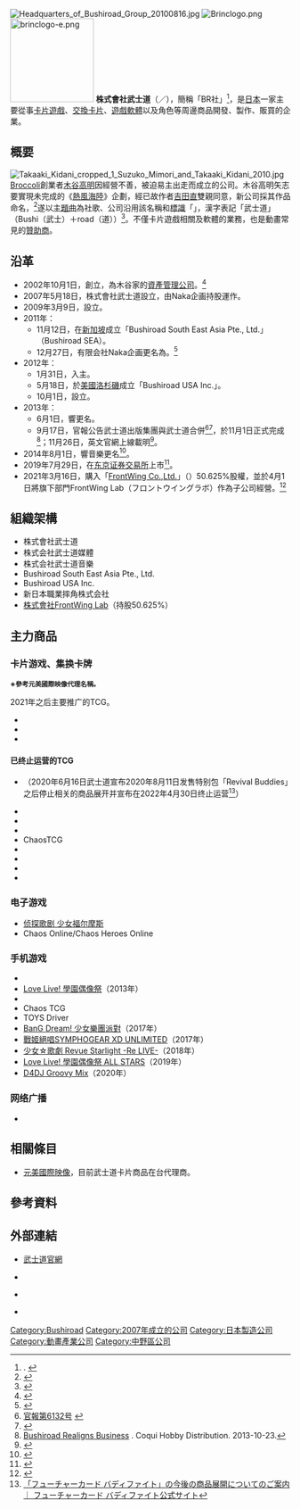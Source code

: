 {{Non-free|time=2019-08-07T07:53:53+00:00}}
{{redirect2|Bushiroad、{{lang|ja|ブシロード}}|公司命名由來的企劃|熱風海陸}}
{{Infobox company
| name = 株式會社武士道
| name_en = Bushiroad Inc.
| logo = Bushiroad Logo.svg
| image = Sumitomo_nakanosakaue_building.JPG
| image_caption = 本社所在的住友中野坂上大廈
| type = [[上市公司|上市公司]]
| original_text = {{lang|ja|株式会社ブシロード}}
| other_text = BR社
| traded_as = {{tyo|7803}}
| com_code = 
| ROC_UBN = 
| fate = 
| predecessor = 武士道出版集團（BRGP）<br />武士道（BR）
| successor = 
| foundation = {{Start date|2002|10|1}}（BRGP）<br />{{Start date|2007|5|18}}（BR）
| defunct = <!-- {{End date|YYYY|MM|DD}} -->
| location = {{JPN}}[[東京都|東京都]][[中野区|中野区]]中央1-38-1<br />住友中野坂上大廈2樓
| locations = 
| area_served = 
| founder = 木谷高明
| chairman = 木谷高明
| president = 
| MD = 
| GM = 
| CEO = 
| COO = 
| CFO = 
| CMO = 
| CD = 
| key_people = 
| industry = 
| products = 卡片遊戲相關及軟體
| services = 
| revenue = 
| operating_income = 
| net_income = 
| aum = <!-- Only used with financial services companies -->
| assets = 
| equity = 
| owner = 
| num_employees = 226人<small>（2017年）</small>
| parent = 
| divisions = 
| subsid = 參照[[#組織架構|組織架構]]
| homepage = {{URL|http://bushiroad.com/}}
| zip_code = 
| telephone_no = 
| slogan = 
| capital = 
| market_value = 
| P/E ratio = 
| earnings per share = 
| Net asset value = 
| accounting_period = 
| major_shareholder = BRGP→BR（合併）
| footnotes = BRGP與BR於2013年11月1日合併
}}
[[File:Headquarters_of_Bushiroad_Group_20100816.jpg|thumb]]
[[File:Brinclogo.png|thumb]]
[[File:brinclogo-e.png|150px]]
'''株式會社武士道'''（{{lang-ja|株式会社ブシロード}}／{{lang-en|Bushiroad Inc.}}），簡稱「BR社」<ref>[http://bushiroad-anime.com/blog/?p=34 {{Wayback|url=http://bushiroad-anime.com/blog/?p=34 |date=20171110232428 }} {{lang|ja|HP更新情報！ - 武士ブログ}}]. {{lang|ja|「熱風海陸ブシロード」公式アニメサイト. 2013-11-27.}}</ref>，是[[日本|日本]]一家主要從事[[卡片遊戲|卡片遊戲]]、[[交換卡片|交換卡片]]、[[遊戲軟體|遊戲軟體]]以及角色等周邊商品開發、製作、販買的企業。

== 概要 ==
[[File:Takaaki_Kidani_cropped_1_Suzuko_Mimori_and_Takaaki_Kidani_2010.jpg|thumb]]
[[Broccoli|Broccoli]]創業者[[木谷高明|木谷高明]]因經營不善，被迫易主出走而成立的公司。木谷高明矢志要實現未完成的《[[熱風海陸|熱風海陸]]》企劃，經已故作者[[吉田直|吉田直]]雙親同意，新公司採其作品命名，<ref>{{lang|ja|木村誠. {{PDF|[http://www.waseda.jp/prj-riim/paper/RIIM-CaseNo21_WeiBSchwarz_110331.pdf ブシロード製トレーディングカドゲーム：ヴァイスシュヴァルツ（2007～ 2010）]}}. 早稻田大学IT戰略研究所. 2011-03-31.}}</ref>遂以[[熱風海陸#主題曲|主題曲]]為社歌、公司沿用該名稱和[[標識|標識]]「{{lang|ja|ブシロード}}」，漢字表記「武士道」（Bushi（武士）＋road（道））<ref>{{lang|ja|[http://ch.nicovideo.jp/ch275 武士道通信 ブシロードチャンネル - ニコニコチャンネル]}}</ref>。不僅卡片遊戲相關及軟體的業務，也是動畫常見的[[贊助商|贊助商]]。

== 沿革 ==
*2002年10月1日，{{nihongo|「有限会社Naka企画」|有限会社ナカ企画}}創立，為木谷家的[[資產管理公司|資產管理公司]]。<ref name="yukes20120131">{{lang|ja|{{PDF|[http://www.yukes.co.jp/news/data/300608/pdf_njpw.pdf 子会社の異動（株式譲渡）および特別利益の発生に関するお知らせ]}}. ユークス. 2012-01-31.}}</ref>
*2007年5月18日，株式會社武士道設立，由Naka企画持股運作。
*2009年3月9日，{{nihongo|「[[響_(經紀公司)|株式会社響]]」|株式会社響|Hibiki Inc.}}設立。
*2011年：
**11月12日，在[[新加坡|新加坡]]成立「Bushiroad South East Asia Pte., Ltd.」（Bushiroad SEA）。 
**12月27日，有限会社Naka企画更名為{{nihongo|「株式会社武士道出版集團」|株式会社ブシロードグループパブリッシング|Bushiroad Group Publishing Inc.}}。<ref name="koyano20120201">{{lang|ja|[http://www.nikkansports.com/battle/news/p-bt-tp0-20120201-897575.html 5億円！新日オーナー会社　電撃交代]. 日刊スポーツ新聞社. 2012-02-01.}}</ref>
*2012年：
**1月31日，入主{{nihongo|「新日本職業摔角株式会社」|新日本プロレスリング株式会社|New Japan Pro-Wrestling Co., Ltd.}}。{{r|yukes20120131}}{{r|koyano20120201}}
**5月18日，於[[美國|美國]][[洛杉磯|洛杉磯]]成立「Bushiroad USA Inc.」。
**10月1日，{{nihongo|「株式会社響音樂」|株式会社響ミュージック|Hibiki Music Inc.}}設立。
*2013年：
**6月1日，響更名{{nihongo|「武士道媒體」|ブシロードメディア|Bushiroad Media}}。
**9月17日，官報公告武士道出版集團與武士道合併<ref>[http://kanpou.npb.go.jp/20130917_old/20130917h06132/20130917h061320000f.html 官報第6132号] {{webarchive|url=https://web.archive.org/web/20140222030253/http://kanpou.npb.go.jp/20130917_old/20130917h06132/20130917h061320000f.html |date=2014-02-22 }}</ref><ref>{{lang|ja|[http://ameblo.jp/nn2006jp/entry-11615945862.html ブシロード　持株会社と合併]. サイバーエージェント 研究会. 2013-09-17.}}</ref>，於11月1日正式完成<ref>[http://www.coquihobby.com/bushiroad-realigns-business/ Bushiroad Realigns Business] {{Wayback|url=http://www.coquihobby.com/bushiroad-realigns-business/ |date=20160304192518 }}. Coqui Hobby Distribution. 2013-10-23.</ref>；11月26日，英文官網上線載明<ref name="BR">{{Cite web |url=http://bushiroad.com/en/company/ |title=Company - Bushiroad |access-date=2013-12-28 |archive-date=2017-12-03 |archive-url=https://web.archive.org/web/20171203012007/http://bushiroad.com/en/company/ |dead-url=no }}</ref>。
*2014年8月1日，響音樂更名{{nihongo|「武士道音樂」|ブシロードミュージック|Bushiroad Music}}<ref>{{lang|ja|{{Cite|url=http://bushiroad-music.com/news.php?keyno=26|title=【社名変更のお知らせ】　株式会社ブシロードミュージック|publisher=ブシロードミュージック|date=2014-08-01|accessdate=|deadurl=yes|archiveurl=https://web.archive.org/web/20140808204141/http://www.bushiroad-music.com/news.php?keyno=26|archivedate=2014-08-08}}}}</ref>。
*2019年7月29日，在[[東京證券交易所|东京证券交易所]]上市<ref>{{Cite web|title=東京証券取引所マザーズ市場への新規上場承認に関するお知らせ｜株式会社ブシロード|url=https://bushiroad.co.jp/news/information/28|accessdate=2019-11-24|work=株式会社ブシロード|language=ja|archive-date=2019-06-24|archive-url=https://web.archive.org/web/20190624064448/https://bushiroad.co.jp/news/information/28|dead-url=no}}</ref>。
*2021年3月16日，購入「[[FrontWing|FrontWing Co.,Ltd.]]」（{{nihongo|株式会社フロントウイング}}）50.625%股權，並於4月1日將旗下部門FrontWing Lab（フロントウイングラボ）作為子公司經營。<ref>{{cite web |title=ブシロード、「グリザイア」シリーズで知られるフロントウイングラボを買収 |url=https://gamebiz.jp/?p=291215 |website=Social Game Info |language=ja |access-date=2021-03-20 |archive-date=2021-03-20 |archive-url=https://web.archive.org/web/20210320081336/https://gamebiz.jp/?p=291215 |dead-url=no }}</ref>

== 組織架構 ==
*株式會社武士道{{r|BR}}<!--英文官網顯示，合併後既是母公司也是子公司的雙重身份-->
*株式会社武士道媒體
*株式会社武士道音樂
*Bushiroad South East Asia Pte., Ltd.
*Bushiroad USA Inc.
*新日本職業摔角株式会社
*[[FrontWing|株式會社FrontWing Lab]]（持股50.625%）

== 主力商品 ==
=== 卡片游戏、集换卡牌 ===
<div class="notice metadata"  id="spoiler"><small>'''※參考元美國際映像代理名稱。'''</small></div>
2021年之后主要推广的TCG。
*{{nihongo|[[卡片鬥爭!!_先導者|卡片戰鬥!! 先導者]]|カードファイト!! ヴァンガード|Cardfight!! Vanguard|VG}}
*{{nihongo|[[Weiß_Schwarz|黑與白]]|ヴァイスシュヴァルツ|Weiß Schwarz|WS}}
*{{nihongo|Re:birth}}
==== 已终止运营的TCG ====
*{{nihongo|[[未來卡片_戰鬥夥伴|未來卡片 戰鬥夥伴]]|フューチャーカード バディファイト|Future Card Buddyfight|BF}}（2020年6月16日武士道宣布2020年8月11日发售特别包「Revival Buddies」之后停止相关的商品展开并宣布在2022年4月30日终止运营<ref>[https://fc-buddyfight.com/bf_notice/ 「フューチャーカード バディファイト」の今後の商品展開についてのご案内 ｜ フューチャーカード バディファイト公式サイト]</ref>）
*{{nihongo|職業摔角王者|キングオブプロレスリング|KING OF PRO-WRESTLING|KP}} 
*{{nihongo|魔物大全|モンスターコレクション|MONSTER COLLECTION|MC}}
*{{nihongo|勝利火花|ヴィクトリースパーク|VICTORY SPARK|VS}}
*ChaosTCG
*{{nihongo|†ALICE†|アリス×クロス}}
*{{nihongo|FIVE qross|ファイブクロス|FQ}}
*{{nihongo|幸运与逻辑|ラクエンロジック|L&L}}
*{{nihongo|Dragoborne -Rise to Supremacy-|}}

=== 电子游戏 ===
*[[侦探歌剧_少女福尔摩斯|侦探歌剧 少女福尔摩斯]]
*Chaos Online/Chaos Heroes Online

=== 手机游戏 ===
*{{lang|ja|BOUND MONSTERS（2012年）
*恋愛リプレイ（2012年）
*禁断召喚!サモンマスター（2013年）}}
*[[Love_Live!_學園偶像祭|Love Live! 學園偶像祭]]（2013年）
*{{lang|ja|神狩デモンズ×トリガー（2013年）
*全国ヒーロースラッシュバトル
*ドラゴンストライク
*カードファイト!! ヴァンガード 惑星大戦
*大疾走!ミルキィホームズ ターボ}}
*Chaos TCG
*TOYS Driver
*[[BanG_Dream!_少女樂團派對|BanG Dream! 少女樂團派對]]（2017年）
*[[戰姬絕唱SYMPHOGEAR|戰姬絕唱SYMPHOGEAR XD UNLIMITED]]（2017年）
*[[少女☆歌劇_Revue_Starlight|少女☆歌劇 Revue Starlight -Re LIVE-]]（2018年）
*[[Love_Live!_學園偶像祭_ALL_STARS|Love Live! 學園偶像祭 ALL STARS]]（2019年）
*[[D4DJ|D4DJ Groovy Mix]]（2020年）

=== 网络广播 ===
*{{lang|ja|ラジオ劇場HXLアワー
*ニードルアイ
*カオスオンラインスタジオ カオスタ
*アリス×クロスラジオ カードの国のアリス
*ヴィクトリースパーク カードゲームラジオ
*ChaosTCG おれよめラジオ
*ナツメブラザーズ!}}

== 相關條目 ==
*[[元美國際映像|元美國際映像]]，目前武士道卡片商品在台代理商。

== 參考資料 ==
{{reflist|2}}

==外部連結==
* [http://bushiroad.com/ 武士道官網] {{Wayback|url=http://bushiroad.com/ |date=20080416005730 }} {{ja}} {{en}}
* {{Twitter|bushi_PR}} {{ja}}
* {{youtube|user=BSTAFFDF}} {{ja}}
* {{Facebook|bushimostation}}

{{BanG Dream!}}

{{DEFAULTSORT:Bushiroad}}
[[Category:Bushiroad|Category:Bushiroad]]
[[Category:2007年成立的公司|Category:2007年成立的公司]]
[[Category:日本製造公司|Category:日本製造公司]]
[[Category:動畫產業公司|Category:動畫產業公司]]
[[Category:中野區公司|Category:中野區公司]]